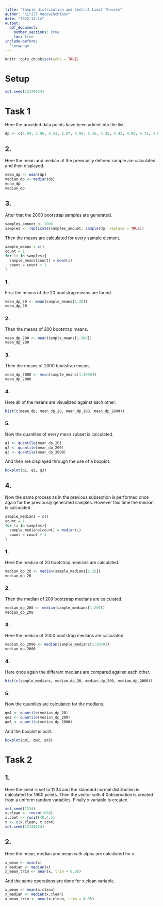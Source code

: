 ```yaml
---
title: "Sample distribution and Central Limit Theorem"
author: "Kirill Medovshchikov"
date: "2022-11-14"
output: 
  pdf_document:
    number_sections: true
    toc: true
include-before:
  '\newpage'
---
```


```r
knitr::opts_chunk$set(echo = TRUE)
```

\newpage

# Setup

```r
set.seed(12144024)
```

# Task 1

Here the provided data points have been added into the list.

```r
dp <- c(4.94, 5.06, 4.53, 5.07, 4.99, 5.16, 4.38, 4.43, 4.93, 4.72, 4.92, 4.96)
```

## 2.

Here the mean and median of the previously defined sample are calculated and then displayed.

```r
mean_dp <- mean(dp)
median_dp <- median(dp)
mean_dp
median_dp
```

## 3.

After that the 2000 bootstrap samples are generated.

```r
samples_amount <- 2000
samples <- replicate(samples_amount, sample(dp, replace = TRUE))
```

Then the means are calculated for every sample element.

```r
sample_means = c()
count = 1
for (i in samples){
  sample_means[count] = mean(i)
  count = count + 1
}
```

### 1.

First the means of the 20 bootstrap means are found.

```r
mean_dp_20 <- mean(sample_means[1:20])
mean_dp_20
```

### 2.

Then the means of 200 bootstrap means.

```r
mean_dp_200 <- mean(sample_means[1:200])
mean_dp_200
```

### 3.

Then the means of 2000 bootstrap means.

```r
mean_dp_2000 <- mean(sample_means[1:2000])
mean_dp_2000
```

### 4.

Here all of the means are visualized against each other.

```r
hist(c(mean_dp, mean_dp_20, mean_dp_200, mean_dp_2000))
```

### 5.

Now the quantiles of every mean subset is calculated.

```r
q1 <- quantile(mean_dp_20)
q2 <- quantile(mean_dp_200)
q3 <- quantile(mean_dp_2000)
```

And then are displayed through the use of a boxplot.

```r
boxplot(q1, q2, q3)
```

## 4.

Now the same process as in the previous subsection is performed once again for the previously generated samples. However this time the median is calculated.

```r
sample_medians = c()
count = 1
for (i in samples){
  sample_medians[count] = median(i)
  count = count + 1
}
```

### 1.

Here the median of 20 bootstrap medians are calculated.

```r
median_dp_20 <- median(sample_medians[1:20])
median_dp_20
```

### 2.

Then the median of 200 bootstrap medians are calculated.

```r
median_dp_200 <- median(sample_medians[1:200])
median_dp_200
```

### 3.

Here the median of 2000 bootstrap medians are calculated.

```r
median_dp_2000 <- median(sample_medians[1:2000])
median_dp_2000
```

### 4.

Here once again the different medians are compared against each other.

```r
hist(c(sample_medians, median_dp_20, median_dp_200, median_dp_2000))
```

### 5.

Now the quantiles are calculated for the medians.

```r
qm1 <- quantile(median_dp_20)
qm2 <- quantile(median_dp_200)
qm3 <- quantile(median_dp_2000)
```

And the boxplot is built.

```r
boxplot(qm1, qm2, qm3)
```

# Task 2

## 1.

Here the seed is set to 1234 and the standard normal distribution is calculated for 1960 points. Then the vector with 4 0observation is created from a uniform random variables. Finally x variable is created.

```r
set.seed(1234)
x.clean <- rnorm(1960)
x.cont <- runif(40,4,5)
x <- c(x.clean, x.cont)
set.seed(12144024)
```

## 2.

Here the mean, median and mean with alpha are calculated for x.

```r
x_mean <- mean(x)
x_median <- median(x)
x_mean_trim <- mean(x, trim = 0.05)
```

And the same operations are done for x.clean variable.

```r
x_mean <- mean(x.clean)
x_median <- median(x.clean)
x_mean_trim <- mean(x.clean, trim = 0.05)
```
